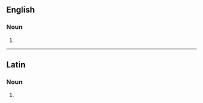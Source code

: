 ==English==

===Noun===
{{head|en|noun form}}

# {{plural of|en|humerus}}

----

==Latin==

===Noun===
{{la-noun-form|humerī}}

# {{inflection of|la|humerus||nom//voc|p|;|gen|s}}